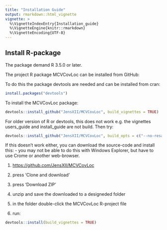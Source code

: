 ```yaml
---
title: "Installation Guide"
output: rmarkdown::html_vignette
vignette: >
  %\VignetteIndexEntry{Installation_guide}
  %\VignetteEngine{knitr::rmarkdown}
  %\VignetteEncoding{UTF-8}
---
```


## Install R-package

The package demand R 3.5.0 or later.

The project R package MCVCovLoc can be installed from GitHub:

To do this the package devtools are needed and can be installed from cran:
```r
install.packages("devtools")
```

To install the MCVCovLoc package:
```r
devtools::install_github("JensXII/MCVCovLoc", build_vignettes = TRUE)
```
For older version of R or devtools, this does not work e.g. the vignettes users_guide and install_guide are not build. Then try:
```r
devtools::install_github("JensXII/MCVCovLoc", build_opts = c("--no-resave-data", "--no-manual"))
```

If this doesn't work either, you can download the source-code and install this:
- you may not be able to do this with Windows Explorer, but have to use Crome or another web-browser.

1. <https://github.com/JensXII/MCVCovLoc>

2. press 'Clone and download'

3. press 'Download ZIP'

4. unzip and save the downloaded to a designeded folder

5. in the folder double-click the MCVCovLoc R-project file

6. run:
```r
devtools::install(build_vignettes = TRUE)
```
